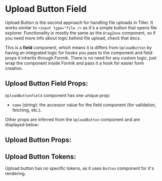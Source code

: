 

# Upload Button Field

Upload Button is the second approach for handling file uploads in Tiller. It works similar to `<input type="file />`
as it's a simple button that opens file explorer. Functionality is mostly the same as the `DragZone` component, so
if you need more info about logic behind file upload, check that docs.

This is a **field** component, which means it is differs from `UploadButton` by having an integrated logic for hooks you pass to the component
and field props it inherits through Formik. There is no need for any custom logic, just wrap the component inside Formik and pass it a hook for easier form creation.

<Stories includePrimary={true} />

## Upload Button Field Props:

`UploadButtonField` component has one unique prop:
 - `name` (_string_): the accessor value for the field component (for validation, fetching, etc.).

Other props are inferred from the `UploadButton` component and are displayed below:

## Upload Button Props:

<ArgsTable of={UploadButton} />

## Upload Button Tokens:

Upload button has no specific tokens, as it uses `Button` component for it's rendering.
